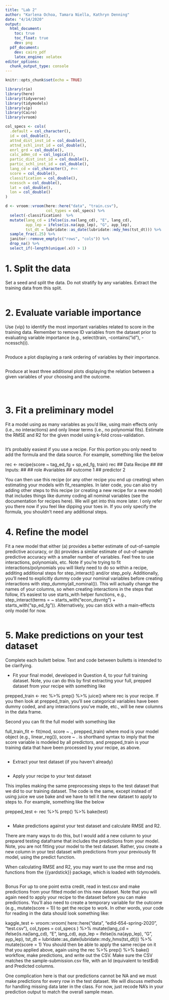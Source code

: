 ```yaml
---
title: "Lab 2"
author: "Karlena Ochoa, Tamara Niella, Kathryn Denning"
date: "4/14/2020"
output: 
  html_document:
    toc: true
    toc_float: true
    dev: png
  pdf_document:
    dev: cairo_pdf
    latex_engine: xelatex
editor_options: 
  chunk_output_type: console
---
```


```r
knitr::opts_chunk$set(echo = TRUE)

library(rio)
library(here)
library(tidyverse)
library(tidymodels)
library(vip)
library(Cairo)
library(vroom)

col_specs <- cols(
  .default = col_character(),
  id = col_double(),
  attnd_dist_inst_id = col_double(),
  attnd_schl_inst_id = col_double(),
  enrl_grd = col_double(),
  calc_admn_cd = col_logical(),
  partic_dist_inst_id = col_double(),
  partic_schl_inst_id = col_double(),
  lang_cd = col_character(), #<<
  score = col_double(),
  classification = col_double(),
  ncessch = col_double(),
  lat = col_double(),
  lon = col_double()
)

d <- vroom::vroom(here::here("data", "train.csv"),
                  col_types = col_specs) %>% 
  select(-classification)  %>% 
  mutate(lang_cd = ifelse(is.na(lang_cd), "E", lang_cd),
         ayp_lep = ifelse(is.na(ayp_lep), "G", ayp_lep),
         tst_dt = lubridate::as_date(lubridate::mdy_hms(tst_dt))) %>% 
  sample_frac(.25) %>% 
  janitor::remove_empty(c("rows", "cols")) %>% 
  drop_na() %>% 
  select_if(~length(unique(.x)) > 1)
```

# 1. Split the data

Set a seed and split the data. Do not stratify by any variables. Extract the training data from this split.

```r


```

# 2. Evaluate variable importance

Use {vip} to identify the most important variables related to score in the training data. Remember to remove ID variables from the dataset prior to evaluating variable importance (e.g., select(train, -contains("id"), -ncessch))).

```r


```

Produce a plot displaying a rank ordering of variables by their importance.

```r

```

Produce at least three additional plots displaying the relation between a given variables of your choosing and the outcome.

```r

```


```r

```


```r

```

# 3. Fit a preliminary model

Fit a model using as many variables as you’d like, using main effects only (i.e., no interactions) and only linear terms (i.e., no polynomial fits). Estimate the RMSE and R2 for the given model using k-fold cross-validation.

```r


```

It’s probably easiest if you use a recipe. For this portion you only need to add the formula and the data source. For example, something like the below

rec <- recipe(score ~ tag_ed_fg + sp_ed_fg, train) 
rec
## Data Recipe
## 
## Inputs:
## 
##       role #variables
##    outcome          1
##  predictor          2

You can then use this recipe (or any other recipe you end up creating) when estimating your models with fit_resamples. In later code, you can also try adding other steps to this recipe (or creating a new recipe for a new model) that includes things like dummy coding all nominal variables (see the documentation for recipes here). We will get into this more later. I only refer you there now if you feel like dipping your toes in. If you only specify the formula, you shouldn’t need any additional steps.

# 4. Refine the model

Fit a new model that either (a) provides a better estimate of out-of-sample predictive accuracy, or (b) provides a similar estimate of out-of-sample predictive accuracy with a smaller number of variables. Feel free to use interactions, polynomials, etc. Note if you’re trying to fit interactions/polynomials you will likely need to do so within a recipe, additing additional steps for step_interact() and/or step_poly. Additionally, you’ll need to explicitly dummy code your nominal variables before creating interactions with step_dummy(all_nominal()). This will actually change the names of your columns, so when creating interactions in the steps that follow, it’s easiest to use starts_with helper functions, e.g., step_interact(terms = ~ starts_with("econ_dsvntg") + starts_with("sp_ed_fg")). Alternatively, you can stick with a main-effects only model for now.

```r


```

# 5. Make predictions on your test dataset

Complete each bullett below. Text and code between bulletts is intended to be clarifying.

- Fit your final model, developed in Question 4, to your full training dataset.
Note, you can do this by first extracting your full, prepped dataset from your recipe with something like

prepped_train <- rec %>% 
  prep() %>% 
  juice()
where rec is your recipe. If you then look at prepped_train, you’ll see categorical variables have been dummy coded, and any interactions you’ve made, etc., will be new columns in the data frame.

Second you can fit the full model with something like

full_train_fit <- fit(mod, score ~ ., prepped_train)
where mod is your model object (e.g., linear_reg()), score ~ . is shorthand syntax to imply that the score variable is modeled by all predictors, and prepped_train is your training data that have been processed by your recipe, as above.

```r


```

- Extract your test dataset (if you haven’t already)

```r


```

- Apply your recipe to your test dataset

This implies making the same preprocessing steps to the test dataset that we did to our training dataset. The code is the same, except instead of using juice we use bake and we have to tell it the new dataset to apply to steps to. For example, something like the below

prepped_test <- rec %>% 
  prep() %>% 
  bake(test)

```r

```

- Make predictions against your test dataset and calculate RMSE and R2.

There are many ways to do this, but I would add a new column to your prepared testing dataframe that includes the predictions from your model. Note, you are not fitting your model to the test dataset. Rather, you create a new column in your test dataset with predictions from your previously fit model, using the predict function.

When calculating RMSE and R2, you may want to use the rmse and rsq functions from the {{yardstick}} package, which is loaded with tidymodels.

```r


```

Bonus
For up to one point extra credit, read in test.csv and make predictions from your fitted model on this new dataset. Note that you will again need to apply your recipe to the dataset before you can make predictions. You’ll also need to create a temporary variable for the outcome (e.g., mutate(score = 1)) to get the recipe to work. In other words, your code for reading in the data should look something like:

kaggle_test <- vroom::vroom(
  here::here("data", "edld-654-spring-2020", "test.csv"),
  col_types = col_specs
  ) %>% 
  mutate(lang_cd = ifelse(is.na(lang_cd), "E", lang_cd),
         ayp_lep = ifelse(is.na(ayp_lep), "G", ayp_lep),
         tst_dt = lubridate::as_date(lubridate::mdy_hms(tst_dt))) %>% 
  mutate(score = 1)
You should then be able to apply the same recipe on it that you applied above, again using the rec %>% prep() %>% bake() workflow, make predictions, and write out the CSV. Make sure the CSV matches the sample-submission.csv file, with an Id (equivalent to test$id) and Predicted columns.

One complication here is that our predictions cannot be NA and we must make predictions for every row in the test dataset. We will discuss methods for handling missing data later in the class. For now, just recode NA’s in your prediction output to match the overall sample mean.

```r

```
